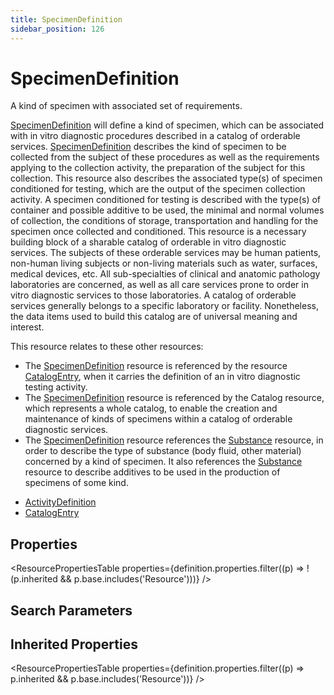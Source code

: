 ```yaml
---
title: SpecimenDefinition
sidebar_position: 126
---
```


# SpecimenDefinition

A kind of specimen with associated set of requirements.

  <Tabs queryString="intro-section">
  <TabItem value="usage" label="Usage" default>
    <div>   <a name="bnc"> </a>      <p> <a href="/docs/api/fhir/resources/specimendefinition">SpecimenDefinition</a> will define a kind of specimen, which can be associated with in vitro diagnostic procedures described in a catalog of orderable services. <a href="/docs/api/fhir/resources/specimendefinition">SpecimenDefinition</a> describes the kind of specimen to be collected from the subject of these procedures as well as the requirements applying to the collection activity, the preparation of the subject for this collection. This resource also describes the associated type(s) of specimen conditioned for testing, which are the output of the specimen collection activity. A specimen conditioned for testing is described with the type(s) of container and possible additive to be used, the minimal and normal volumes of collection, the conditions of storage, transportation and handling for the specimen once collected and conditioned. This resource is a necessary building block of a sharable catalog of orderable in vitro diagnostic services. The subjects of these orderable services may be human patients, non-human living subjects or non-living materials such as water, surfaces, medical devices, etc. All sub-specialties of clinical and anatomic pathology laboratories are concerned, as well as all care services prone to order in vitro diagnostic services to those laboratories. A catalog of orderable services generally belongs to a specific laboratory or facility. Nonetheless, the data items used to build this catalog are of universal meaning and interest.      </p>  </div>
    </TabItem>
  <TabItem value="relationships" label="Relationships">
    <div>      <p> This resource relates to these other resources:  </p>   <ul>    <li>The <a href="/docs/api/fhir/resources/specimendefinition">SpecimenDefinition</a> resource is referenced by the resource <a href="/docs/api/fhir/resources/catalogentry">CatalogEntry</a>, when it carries the definition of an in vitro diagnostic testing activity. </li>    <li>The <a href="/docs/api/fhir/resources/specimendefinition">SpecimenDefinition</a> resource is referenced by the Catalog resource, which represents a whole catalog, to enable the creation and maintenance of kinds of specimens within a catalog of orderable diagnostic services. </li>    <li>The <a href="/docs/api/fhir/resources/specimendefinition">SpecimenDefinition</a> resource references the <a href="/docs/api/fhir/resources/substance">Substance</a> resource, in order to describe the type of substance (body fluid, other material) concerned by a kind of specimen. It also references the <a href="/docs/api/fhir/resources/substance">Substance</a> resource to describe additives to be used in the production of specimens of some kind. </li>   </ul>  </div>
    </TabItem>
  
  <TabItem value="referencedBy" label="Referenced By">
    <ul><li><a href="/docs/api/fhir/resources/activitydefinition">ActivityDefinition</a></li>
<li><a href="/docs/api/fhir/resources/catalogentry">CatalogEntry</a></li></ul>
    </TabItem>
</Tabs>


## Properties

<ResourcePropertiesTable properties={definition.properties.filter((p) => !(p.inherited && p.base.includes('Resource')))} />

## Search Parameters

<SearchParamsTable searchParams={definition.searchParameters} />

## Inherited Properties

<ResourcePropertiesTable properties={definition.properties.filter((p) => p.inherited && p.base.includes('Resource'))} />


